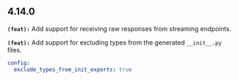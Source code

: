 ## 4.14.0
**`(feat):`** Add support for receiving raw responses from streaming endpoints.


**`(feat):`** Add support for excluding types from the generated `__init__.py` files.

```yaml
config:
  exclude_types_from_init_exports: true
```
